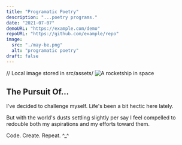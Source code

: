```yaml
---
title: "Programatic Poetry"
description: "...poetry programs."
date: "2021-07-07"
demoURL: "https://example.com/demo"
repoURL: "https://github.com/example/repo"
image:
  src: "./may-be.png"
  alt: "programatic poetry"
draft: false
---
```



// Local image stored in src/assets/
![A rocketship in space](../../../assets/go-bro.png)

## The Pursuit Of...

I've decided to challenge myself. Life's been a bit hectic here lately.

But with the world's dusts settling slightly per say I feel compelled to redouble both my aspirations and my efforts toward them.

Code. Create. Repeat. ^_^
